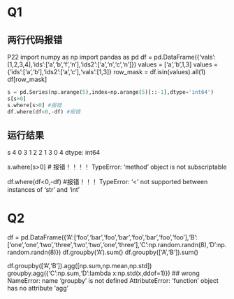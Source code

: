 # Q1

## 两行代码报错

P22
import numpy as np
import pandas as pd
df = pd.DataFrame({'vals':[1,2,3,4],'ids':['a','b','f','n'],'ids2':['a','n','c','n']})
values = ['a','b',1,3]
values = {'ids':['a','b'],'ids2':['a','c'],'vals':[1,3]}
row_mask = df.isin(values).all(1)
df[row_mask]

```python
s = pd.Series(np.arange(5),index=np.arange(5)[::-1],dtype='int64')
s[s>0]
s.where[s>0] #报错
df.where(df<0,-df) #报错
```
## 运行结果

s
4    0
3    1
2    2
1    3
0    4
dtype: int64

s.where[s>0] # 报错！！！！
TypeError: 'method' object is not subscriptable

df.where(df<0,-df) #报错！！！
TypeError: '<' not supported between instances of 'str' and 'int'


# Q2
df = pd.DataFrame({'A':['foo','bar','foo','bar','foo','bar','foo','foo'],'B':['one','one','two','three','two','two','one','three'],'C':np.random.randn(8),'D':np.random.randn(8)})
df.groupby('A').sum()
df.groupby(['A','B']).sum()

df.groupby(['A','B']).agg([np.sum,np.mean,np.std])
groupby.agg({'C':np.sum,'D':lambda x:np.std(x,ddof=1)})
## wrong
NameError: name 'groupby' is not defined
AttributeError: 'function' object has no attribute 'agg'










